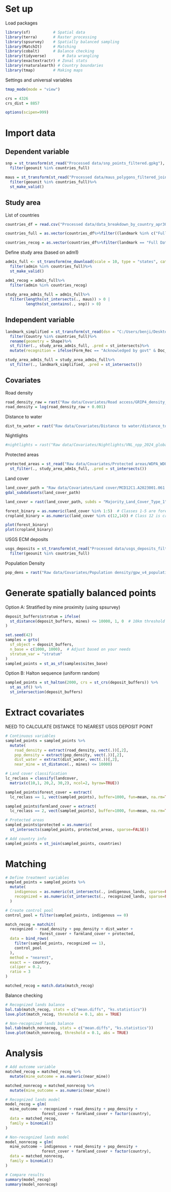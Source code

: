 
# Set up

Load packages
```r
library(sf)          # Spatial data
library(terra)       # Raster processing  
library(spsurvey)    # Spatially balanced sampling
library(MatchIt)     # Matching
library(cobalt)      # Balance checking
library(tidyverse)       # Data wrangling
library(exactextractr) # Zonal stats
library(rnaturalearth) # Country boundaries
library(tmap)        # Making maps
```

Settings and universal variables
```r
tmap_mode(mode = "view")

crs = 4326
crs_dist = 8857

options(scipen=999)
```

# Import data




## Dependent variable
```r
snp = st_transform(st_read("Processed data/snp_points_filtered.gpkg"), crs)%>%
  filter(geounit %in% countries_full)

maus = st_transform(st_read("Processed data/maus_polygons_filtered_joined.gpkg"), crs)%>%
  filter(geounit %in% countries_full)%>%
  st_make_valid()
```


## Study area

List of countries
```r
countries_df = read.csv("Processed data/data_breakdown_by_country_apr30.csv")

countries_full = as.vector(countries_df%>%filter((landmark %in% c("Full Data", "Indicative areas") | in_garnett == "Yes") & (maus_polygons > 0 | snp_points > 0))%>%pull(country))

countries_recog = as.vector(countries_df%>%filter(landmark == "Full Data" & (maus_polygons > 0 | snp_points > 0))%>%pull(country))
```


Define study area (based on adm1)
```r
adm1s_full <- st_transform(ne_download(scale = 10, type = "states", category = "cultural", returnclass = "sf"), crs)%>%
  filter(admin %in% countries_full)%>%
  st_make_valid()

adm1_recog = adm1s_full%>%
  filter(admin %in% countries_recog)
  
study_area_adm1s_full = adm1s_full%>%
  filter(lengths(st_intersects(., maus)) > 0 | 
         lengths(st_contains(., snp)) > 0)
```

## Independent variable
```r
landmark_simplified = st_transform(st_read(dsn = "C:/Users/benji/Desktop/Landmark/landmark_arcgis/landmark_arcgis.gdb", layer = "community_landmark_simplified", options = "METHOD=SKIP"), crs)%>%
  filter(Country %in% countries_full)%>%
  rename(geometry = Shape)%>%
  st_filter(., study_area_adm1s_full, .pred = st_intersects)%>%
  mutate(recognition = ifelse(Form_Rec == "Acknowledged by govt" & Doc_Status == "Documented", 1, 0))

study_area_adm1s_full = study_area_adm1s_full%>%
  st_filter(., landmark_simplified, .pred = st_intersects())
```

## Covariates

Road density
```r
road_density_raw = rast("Raw data/Covariates/Road access/GRIP4_density_total/grip4_total_dens_m_km2.asc")
road_density = log(road_density_raw + 0.001)
```

Distance to water
```r
dist_to_water = rast("Raw data/Covariates/Distance to water/distance_to_water.tif")
```

Nightlights
```r
#nightlights = rast("Raw data/Covariates/Nightlights/VNL_npp_2024_global_vcmslcfg_v2_c202502261200.average_masked.dat.tif/VNL_npp_2024_global_vcmslcfg_v2_c202502261200.average_masked.dat.tif")
```

Protected areas
```r
protected_areas = st_read("Raw data/Covariates/Protected areas/WDPA_WDOECM_May2025_Public_all/WDPA_WDOECM_May2025_Public_all.gdb", layer = "WDPA_WDOECM_poly_May2025_all")%>%
  st_filter(., study_area_adm1s_full, .pred = st_intersects())
```

Land cover
```r
land_cover_path = "Raw data/Covariates/Land cover/MCD12C1.A2023001.061.2024251212901.hdf"
gdal_subdatasets(land_cover_path)

land_cover = rast(land_cover_path, subds = "Majority_Land_Cover_Type_1")

forest_binary = as.numeric(land_cover %in% 1:5)  # Classes 1-5 are forest types (Evergreen Needleleaf to Mixed Forests)
cropland_binary = as.numeric(land_cover %in% c(12,14)) # Class 12 is cropland, 14 is cropland mosaic

plot(forest_binary)
plot(cropland_binary)
```


USGS ECM deposits
```r
usgs_deposits = st_transform(st_read("Processed data/usgs_deposits_filtered.gpkg"), crs)%>%
  filter(geounit %in% countries_full)
```

Population Density
```r
pop_dens = rast("Raw data/Covariates/Population density/gpw_v4_population_density_rev11_2020_30_sec_2020.tif")
```


# Generate spatially balanced points

Option A: Stratified by mine proximity (using spsurvey)
```r
deposit_buffers$stratum = ifelse(
  st_distance(deposit_buffers, mines) <= 10000, 1, 0  # 10km threshold
)

set.seed(42)
samples = grts(
  sf_object = deposit_buffers,
  n_base = c(1000, 1000),  # Adjust based on your needs
  stratum_var = "stratum"
)
sampled_points = st_as_sf(samples$sites_base)
```

Option B: Halton sequence (uniform random)
```r
sampled_points = st_halton(2000, crs = st_crs(deposit_buffers)) %>%
  st_as_sf() %>%
  st_intersection(deposit_buffers)
```

# Extract covariates

NEED TO CALCULATE DISTANCE TO NEAREST USGS DEPOSIT POINT
```r
# Continuous variables
sampled_points = sampled_points %>%
  mutate(
    road_density = extract(road_density, vect(.))[,2],
    pop_density = extract(pop_density, vect(.))[,2],
    dist_water = extract(dist_water, vect(.))[,2],
    near_mine = st_distance(., mines) <= 10000)

# Land cover classification
lc_reclass = classify(landcover, 
  matrix(c(10,1, 20,2, 30,2), ncol=2, byrow=TRUE))

sampled_points$forest_cover = extract(
  lc_reclass == 1, vect(sampled_points), buffer=1000, fun=mean, na.rm=TRUE)[,2]

sampled_points$farmland_cover = extract(
  lc_reclass == 2, vect(sampled_points), buffer=1000, fun=mean, na.rm=TRUE)[,2]

# Protected areas
sampled_points$protected = as.numeric(
  st_intersects(sampled_points, protected_areas, sparse=FALSE))

# Add country info
sampled_points = st_join(sampled_points, countries)
```

# Matching

```r
# Define treatment variables
sampled_points = sampled_points %>%
  mutate(
    indigenous = as.numeric(st_intersects(., indigenous_lands, sparse=FALSE)),
    recognized = as.numeric(st_intersects(., recognized_lands, sparse=FALSE))
  )

# Create control pool
control_pool = filter(sampled_points, indigenous == 0)
```

```r
match_recog = matchit(
  recognized ~ road_density + pop_density + dist_water +
               forest_cover + farmland_cover + protected,
  data = bind_rows(
    filter(sampled_points, recognized == 1),
    control_pool
  ),
  method = "nearest",
  exact = ~ country,
  caliper = 0.2,
  ratio = 3
)

matched_recog = match.data(match_recog)
```

Balance checking
```r
# Recognized lands balance
bal.tab(match_recog, stats = c("mean.diffs", "ks.statistics"))
love.plot(match_recog, threshold = 0.1, abs = TRUE)

# Non-recognized lands balance  
bal.tab(match_nonrecog, stats = c("mean.diffs", "ks.statistics"))
love.plot(match_nonrecog, threshold = 0.1, abs = TRUE)
```

# Analysis
```r
# Add outcome variable
matched_recog = matched_recog %>%
  mutate(mine_outcome = as.numeric(near_mine))

matched_nonrecog = matched_nonrecog %>%
  mutate(mine_outcome = as.numeric(near_mine))

# Recognized lands model
model_recog = glm(
  mine_outcome ~ recognized + road_density + pop_density +
                forest_cover + farmland_cover + factor(country),
  data = matched_recog,
  family = binomial()
)

# Non-recognized lands model
model_nonrecog = glm(
  mine_outcome ~ indigenous + road_density + pop_density +
                forest_cover + farmland_cover + factor(country), 
  data = matched_nonrecog,
  family = binomial()
)

# Compare results
summary(model_recog)
summary(model_nonrecog)
```

